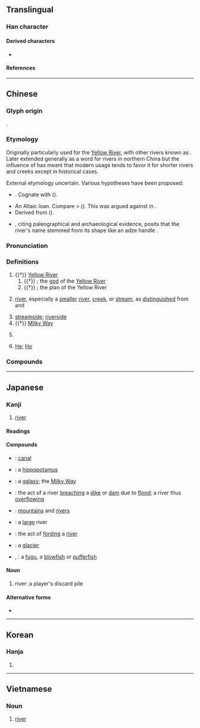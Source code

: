 {{character info/new}}
==Translingual==
{{stroke order|strokes=8}}

===Han character===
{{Han char|rn=85|rad=水|as=05|sn=8|four=31120|canj=EMNR|ids=⿰氵可}}

====Derived characters====
* {{l|mul|[[𪷹]], [[菏]]}}

====References====
{{Han ref|kx=0613.090|dkj=17245|dj=1006.080|hdz=31582.030|uh=6CB3}}

----

==Chinese==
{{zh-forms}}

===Glyph origin===
{{Han etyl}}
{{Han compound|水|alt1=氵|可|ls=psc|c1=s|c2=p|t1=water}}.

===Etymology===
Originally particularly used for the [[Yellow River]], with other rivers known as {{och-l|水}}. Later extended generally as a word for rivers in northern China but the influence of {{och-l|江|[[Yangtze]] [[river|River]]; [[river]] in [[southern]] [[China]]}} has meant that modern usage tends to favor it for shorter rivers and creeks except in historical cases.

External etymology uncertain. Various hypotheses have been proposed:
* {{der|zh|sit}}. Cognate with {{cog|bo|རྒལ||to cross, to traverse}} ({{zh-ref|Coblin, 1986}}).
* An Altaic loan. Compare {{cog|xgn-pro|*gowl||river}} > {{cog|mn|ᠭᠣᠣᠯ||river}} ({{zh-ref|Norman and Mei, 1976}}). This was argued against in {{zh-ref|Zhang (1998)}}.
* Derived from {{och-l|湖|lake}} ({{zh-ref|Matisoff, 1995}}).
* {{zh-ref|Takashima (2012)}}, citing paleographical and archaeological evidence, posits that the river's name stemmed from its shape like an adze handle {{och-l|柯}}.

===Pronunciation===
{{zh-pron
|m=hé
|m-s=ho2
|dg=хә1
|c=ho4
|c-t=
|g=ho2
|h=pfs=hò
|j=he1
|mb=ǒ̤
|md=ò̤
|mn=hô/qz:hô͘
|mn-t=ho5
|w=3hhu
|x=ho2
|mc=y
|oc=y
|ma=y
|cat=n,pn
}}

===Definitions===
{{zh-hanzi}}

# {{†}} [[Yellow River]]
## {{†}} {{lb|zh|Chinese mythology}} {{w|Hebo}}; the [[god]] of the [[Yellow River]]
## {{†}} {{lb|zh|Chinese mythology}} {{w|Yellow River Map|Yellow River's Map}}; the plan of the Yellow River {{gloss|mystic diagram said to have been supernaturally revealed}}
# {{lb|zh|by extension}} [[river]], especially a [[smaller]] [[river]], [[creek]], or [[stream]], as [[distinguish]]ed from {{zh-l|*江}} and {{zh-l|*川}}
#: {{zh-x|河流|river}}
#: {{zh-x|小 河|small river, stream}}
# [[streamside]]; [[riverside]]
# {{†}} {{lb|zh|figurative}} [[Milky Way]]
# {{lb|zh|chiefly|Cantonese}} {{zh-short|河粉}}
#: {{zh-x|乾炒牛河{ho4-2}|beef chow fun|C}}
# {{surname|lang=zh|dot=:}} [[He]]; [[Ho]]

===Compounds===
{{zh-der|河流|黄河|淮河|泰晤士河|密西西比河|三比西河|三河|三豕涉河|三豕渡河|亞馬孫河|伊犁河|俟河之清|信口開河|偃鼠飲河|先河|克魯倫河|內河|內流河|兩河流域|冥河|冰河|冰河作用|冰河公園|冰河時期|劍河|加倫河|北戴河|北河|北運河|半壁河山|南運河|印度河|口如懸河|口若懸河|呼蘭河|咫尺山河|喀布爾河|噴赤河|土拉河|基隆河|塔里木河|塞納河|墜入愛河|夏河縣|外流河|多瑙河|大好河山|大河|大河小說|大河文化|大淩河|大清河|大通河|大運河|大陸冰河|天河|天河配|奔井投河|奧得河|威悉河|媯河|子牙河|安陽河|密蘇里河|封河|尼羅河|山河|山河襟帶|巴拉圭河|巴河|布喀河|布格河|帶厲山河|帶河厲山|帶礪山河|帶礪河山|庫爾河|引河|御河|德拉瓦河|恆河|恆河平原|恆河沙數|愛河|憑河暴虎|懸河|懸河注水|懸河注火|懸河瀉水|投河逩井|抱痛西河|拔河|掌上河山|揮劍成河|擔雪填河|擲果河陽|攔河壩|放河燈|斡難河|明河|易北河|星河|星點河魨|昭披耶河|普渡河|暴虎馮河|曳落河|柳河東|柴達木河|桑乾河|梯河|楚河漢界|橘河|次成河|氣吞山河|氣壓山河|氣壯山河|氣壯河山|氣蓋山河|永定河|永浴愛河|江南河|江河日下|江河行地|汾河|沂河|沭河|河不出圖|河亶甲|河伯|河伯使者|河伯娶婦|河伯從事|河內|河務|河北|河北梆子|河南|河南墜子|河南梆子|河卵石|河口|河口港|河右|河圖|河圖洛書|河埠|河堤|河外星系|河套|河套平原|河套文化|河女之章|河山|河山帶礪|河岱|河岸|河嶽|河川|河川襲奪|河工|河市|河床|河底隧道|河廣|河患|河房|河撈|河曲智叟|河朔|河東|河東獅吼|河東獅子|河東集|河柳|河梁|河槽|河汊子|河汾|河汾門下|河沿|河泊所|河洛|河津|河海|河涸海乾|河清|河清海晏|河清難俟|河渠|河源|河溝|河漏|河漢|河漫灘|河潤|河濱|河灘|河燈|河狸|河畔|河神|河綿|河落海乾|河蚌|河蝦|河蟹|河西|河西走廊|河谷|河豚|河貝子|河身|河車|河運|河道|河道整治|河道總督|河邊|河間獻王|河間縣|河防|河陽|河陽衰鬢|河隄|河階|河面|河馬|河魚之患|河魚之疾|河魚腹疾|河鼓|沽河|沿河|波河|波河平原|泥船渡河|洋河|洧河|洪河|洮河|洳河|洵河|洺河|流血成河|海乾河盡|海拉爾河|海晏河清|海河|海沸河翻|涇河|淘河|淡水河|減水河|渡河|渡河香象|渦河|渭河|渭河盆地|渾河|湄公河|湄南河|滁河|滏陽河|滹沱河|漕河|漯河|潁河|潘河陽|濟河焚舟|濰河|瀋河|灃河|灤河|無定河|熱河|熱河省|熱河高原|琿春河|界河|當曲河|痛抱西河|白尼羅河|白河|白河水庫|白河縣|白狼河|白紹拉河|百二山河|睢河|礪山帶河|礪帶山河|秋河|科布多河|秦淮河|窩瓦河|約旦河|紅河|紫河車|絳河|綏芬河|羅亞爾河|肥河|臨河羨魚|色楞格河|苦河|萊因河|葉爾羌河|薩爾河|藍尼羅河|螃蟹過河|血流成河|衛河|表裡山河|被山帶河|襄河|襟山帶河|襲奪河|西河|西河之痛|西河大鼓|西河柳|言若懸河|言類懸河|護城河|負石赴河|賈人渡河|辰河戲|通天河|運河|過河卒子|過河抽板|過河拆橋|遼河|還我河山|邈若山河|鄂畢河|鄂諾河|銀河|銀河倒瀉|銀河座標|銀河清淺|銀河系|錦繡山河|錦繡河山|長河|開河|關河|阿姆河|陰河|隆河|隆河谷地|順口開河|頓河|額濟納河|飲河滿腹|飲馬河|香象渡河|馬士河|馮河|魯爾河|黃河|黃河清|黑河屯|楚瑪爾河|河間|索河|沱沱河|田二河|麻河|新河|南河|河西堡|府河|淅河|蔡河|岑河|詹河|紙廠河|小河口|街河市|南河頭|汊河|小溪河|剅河|董河|小河|河咀|勒拿河|熊河|石梁河|埠河|九渡河|朱河|汴河|兩河|魏河|楊河|陳河|陡河|龔河|戴河|漳河|馬河|夫子河|閻家河|鹽田河|三河口|福田河|雙河|淋山河|上巴河|河堤|老河口|清河|茨河|雷河|清明河|六兩河|程河|鴻雁河|洛河北|湯河|滾河|清河口|淳河|河溶|西流河|郭河|霧渡河|沙河口|新河口|聶家河|兩河口|梅家河|傍河|黃河路|華家河|夾河|河夾|黑河|浪河|鹽池河|涼水河|沙河|萬峪河|深河|李家河|長潭河|太陽河|沿渡河|三堆河|潮水河|河街|廟河|務河|河底|下河堤|中河堤|上河堤|泉水河|赤溪河|平河}}

{{zh-cat|Beginning|Water}}

----

==Japanese==

===Kanji===
{{ja-kanji|grade=5|rs=水05}}

# [[river]]

====Readings====
{{ja-readings
|goon=が
|kanon=か
|kun=かわ-
}}

====Compounds====
{{der-top|Compounds}}
* {{ja-r|運河|うんが}}: [[canal]]
* {{ja-r|河馬|かば}}: a [[hippopotamus]]
* {{ja-r|銀河|ぎんが}}: a [[galaxy]]; the [[Milky Way]]
* {{ja-r|決河|けっか}}: the act of a river [[breach]]ing a [[dike]] or [[dam]] due to [[flood]]; a river thus [[overflow]]ing
* {{ja-r|山河|さんが}}: [[mountain]]s and [[river]]s
{{der-mid}}
* {{ja-r|大%河|たい%が}}: a [[large]] river
* {{ja-r|渡河|とか}}: the act of [[ford]]ing a [[river]]
* {{ja-r|氷河|ひょうが}}: a [[glacier]]
* {{ja-r|河豚|ふぐ}}, {{ja-r|河豚|かとん}}: a [[fugu]], a [[blowfish]] or [[pufferfish]]
{{der-bottom}}

====Noun====
{{ja-noun|かわ}}

# {{lb|ja|mahjong|sort=かわ}} river: a player's discard pile

====Alternative forms====
* {{l|ja|川}}

----

==Korean==

===Hanja===
{{ko-hanja|hangeul=하}}

# {{defn|lang=ko|sort=水05}}

----

==Vietnamese==

===Noun===
{{vi-hantu|[[hà]]|rs=水05|pos=noun}}

# [[river]]